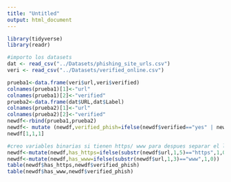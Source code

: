 ```yaml
---
title: "Untitled"
output: html_document
---
```

```r
library(tidyverse)
library(readr)
```

```r
#importo los datasets
dat <- read_csv("../Datasets/phishing_site_urls.csv")
veri <- read_csv("../Datasets/verified_online.csv")

```

```r
prueba1<-data.frame(veri$url,veri$verified)
colnames(prueba1)[1]<-"url"
colnames(prueba1)[2]<-"verified"
prueba2<-data.frame(dat$URL,dat$Label)
colnames(prueba2)[1]<-"url"
colnames(prueba2)[2]<-"verified"
newdf<-rbind(prueba1,prueba2)
newdf<- mutate (newdf,verified_phish=ifelse(newdf$verified=="yes" | newdf$verified=="bad","yes","no"))
newdf[1,1,1]
```

```r
#creo variables binarias si tienen https/ www para despues separar el link en dominio..
newdf<-mutate(newdf,has_https=ifelse(substr(newdf$url,1,5)=="https",1,0))
newdf<-mutate(newdf,has_www=ifelse(substr(newdf$url,1,3)=="www",1,0))
table(newdf$has_https,newdf$verified_phish)
table(newdf$has_www,newdf$verified_phish)
```


